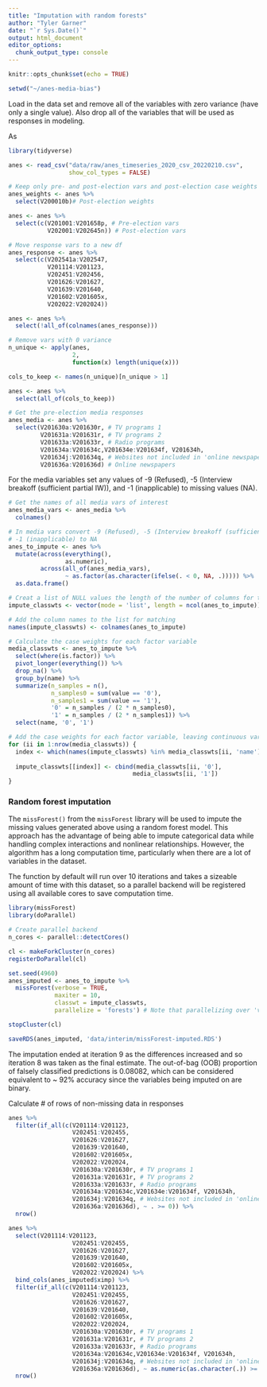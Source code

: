 ```yaml
---
title: "Imputation with random forests"
author: "Tyler Garner"
date: "`r Sys.Date()`"
output: html_document
editor_options: 
  chunk_output_type: console
---
```


```r
knitr::opts_chunk$set(echo = TRUE)

setwd("~/anes-media-bias")
```

Load in the data set and remove all of the variables with zero variance (have only a single value).  Also drop all of the variables that will be used as responses in modeling.

As 

```r
library(tidyverse)

anes <- read_csv("data/raw/anes_timeseries_2020_csv_20220210.csv",
                 show_col_types = FALSE)

# Keep only pre- and post-election vars and post-election case weights
anes_weights <- anes %>%
  select(V200010b)# Post-election weights

anes <- anes %>%
  select(c(V201001:V201658p, # Pre-election vars
           V202001:V202645n)) # Post-election vars

# Move response vars to a new df
anes_response <- anes %>%
  select(c(V202541a:V202547,
           V201114:V201123,
           V202451:V202456,
           V201626:V201627,
           V201639:V201640,
           V201602:V201605x,
           V202022:V202024))

anes <- anes %>%
  select(!all_of(colnames(anes_response)))

# Remove vars with 0 variance
n_unique <- apply(anes,
                  2,
                  function(x) length(unique(x)))

cols_to_keep <- names(n_unique)[n_unique > 1]

anes <- anes %>%
  select(all_of(cols_to_keep))

# Get the pre-election media responses
anes_media <- anes %>%
  select(V201630a:V201630r, # TV programs 1
         V201631a:V201631r, # TV programs 2
         V201633a:V201633r, # Radio programs
         V201634a:V201634c,V201634e:V201634f, V201634h,
         V201634j:V201634q, # Websites not included in 'online newspapers'
         V201636a:V201636d) # Online newspapers
```

For the media variables set any values of -9 (Refused), -5 (Interview breakoff (sufficient partial IW)), and -1 (inapplicable) to missing values (NA).

```r
# Get the names of all media vars of interest
anes_media_vars <- anes_media %>%
  colnames()

# In media vars convert -9 (Refused), -5 (Interview breakoff (sufficient partial IW)), and
# -1 (inapplicable) to NA
anes_to_impute <- anes %>%
  mutate(across(everything(),
                as.numeric),
         across(all_of(anes_media_vars),
                ~ as.factor(as.character(ifelse(. < 0, NA, .))))) %>%
  as.data.frame()
```

```r
# Creat a list of NULL values the length of the number of columns for the imputation dataset
impute_classwts <- vector(mode = 'list', length = ncol(anes_to_impute))

# Add the column names to the list for matching
names(impute_classwts) <- colnames(anes_to_impute)

# Calculate the case weights for each factor variable
media_classwts <- anes_to_impute %>%
  select(where(is.factor)) %>%
  pivot_longer(everything()) %>%
  drop_na() %>%
  group_by(name) %>%
  summarize(n_samples = n(),
            n_samples0 = sum(value == '0'),
            n_samples1 = sum(value == '1'),
            '0' = n_samples / (2 * n_samples0),
            '1' = n_samples / (2 * n_samples1)) %>%
  select(name, '0', '1')

# Add the case weights for each factor variable, leaving continuous variables as NULL
for (ii in 1:nrow(media_classwts)) {
  index <- which(names(impute_classwts) %in% media_classwts[ii, 'name'])
  
  impute_classwts[[index]] <- cbind(media_classwts[ii, '0'], 
                                   media_classwts[ii, '1'])
}
```


### Random forest imputation

The `missForest()` from the `missForest` library will be used to impute the missing values generated above using a random forest model. This approach has the advantage of being able to impute categorical data while handling complex interactions and nonlinear relationships. However, the algorithm has a long computation time, particularly when there are a lot of variables in the dataset.

The function by default will run over 10 iterations and takes a sizeable amount of time with this dataset, so a parallel backend will be registered using all available cores to save computation time.

```r
library(missForest)
library(doParallel)

# Create parallel backend
n_cores <- parallel::detectCores()

cl <- makeForkCluster(n_cores)
registerDoParallel(cl)

set.seed(4960)
anes_imputed <- anes_to_impute %>%
  missForest(verbose = TRUE,
             maxiter = 10,
             classwt = impute_classwts,
             parallelize = 'forests') # Note that parallelizing over 'variables' will cause errors

stopCluster(cl)

saveRDS(anes_imputed, 'data/interim/missForest-imputed.RDS')
```

The imputation ended at iteration 9 as the differences increased and so iteration 8 was taken as the final estimate.
The out-of-bag (OOB) proportion of falsely classified predictions is 0.08082, which can be considered equivalent to ~ 92% accuracy since the variables being imputed on are binary.

Calculate # of rows of non-missing data in responses

```r
anes %>%
  filter(if_all(c(V201114:V201123,
                  V202451:V202455,
                  V201626:V201627,
                  V201639:V201640,
                  V201602:V201605x,
                  V202022:V202024,
                  V201630a:V201630r, # TV programs 1
                  V201631a:V201631r, # TV programs 2
                  V201633a:V201633r, # Radio programs
                  V201634a:V201634c,V201634e:V201634f, V201634h,
                  V201634j:V201634q, # Websites not included in 'online newspapers'
                  V201636a:V201636d), ~ . >= 0)) %>%
  nrow()

anes %>%
  select(V201114:V201123,
                  V202451:V202455,
                  V201626:V201627,
                  V201639:V201640,
                  V201602:V201605x,
                  V202022:V202024) %>%
  bind_cols(anes_imputed$ximp) %>%
  filter(if_all(c(V201114:V201123,
                  V202451:V202455,
                  V201626:V201627,
                  V201639:V201640,
                  V201602:V201605x,
                  V202022:V202024,
                  V201630a:V201630r, # TV programs 1
                  V201631a:V201631r, # TV programs 2
                  V201633a:V201633r, # Radio programs
                  V201634a:V201634c,V201634e:V201634f, V201634h,
                  V201634j:V201634q, # Websites not included in 'online newspapers'
                  V201636a:V201636d), ~ as.numeric(as.character(.)) >= 0)) %>%
  nrow()
```




